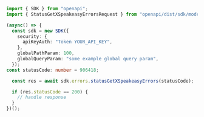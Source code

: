 ```typescript showLineNumbers copy filename="Status Get X Speakeasy Errors usage example"
import { SDK } from "openapi";
import { StatusGetXSpeakeasyErrorsRequest } from "openapi/dist/sdk/models/operations";

(async() => {
  const sdk = new SDK({
    security: {
      apiKeyAuth: "Token YOUR_API_KEY",
    },
    globalPathParam: 100,
    globalQueryParam: "some example global query param",
  });
const statusCode: number = 906418;

  const res = await sdk.errors.statusGetXSpeakeasyErrors(statusCode);

  if (res.statusCode == 200) {
    // handle response
  }
})();
```
